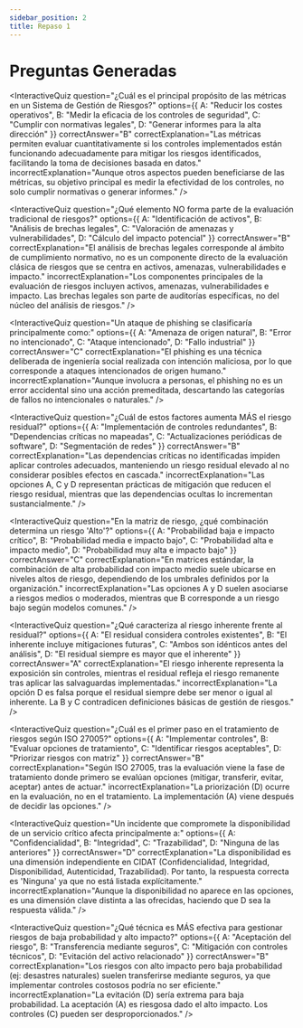 ```yaml
---
sidebar_position: 2
title: Repaso 1
---
```


# Preguntas Generadas

<InteractiveQuiz 
  question="¿Cuál es el principal propósito de las métricas en un Sistema de Gestión de Riesgos?"
  options={{
    A: "Reducir los costes operativos",
    B: "Medir la eficacia de los controles de seguridad",
    C: "Cumplir con normativas legales",
    D: "Generar informes para la alta dirección"
  }}
  correctAnswer="B"
  correctExplanation="Las métricas permiten evaluar cuantitativamente si los controles implementados están funcionando adecuadamente para mitigar los riesgos identificados, facilitando la toma de decisiones basada en datos."
  incorrectExplanation="Aunque otros aspectos pueden beneficiarse de las métricas, su objetivo principal es medir la efectividad de los controles, no solo cumplir normativas o generar informes."
/>

<InteractiveQuiz 
  question="¿Qué elemento NO forma parte de la evaluación tradicional de riesgos?"
  options={{
    A: "Identificación de activos",
    B: "Análisis de brechas legales",
    C: "Valoración de amenazas y vulnerabilidades",
    D: "Cálculo del impacto potencial"
  }}
  correctAnswer="B"
  correctExplanation="El análisis de brechas legales corresponde al ámbito de cumplimiento normativo, no es un componente directo de la evaluación clásica de riesgos que se centra en activos, amenazas, vulnerabilidades e impacto."
  incorrectExplanation="Los componentes principales de la evaluación de riesgos incluyen activos, amenazas, vulnerabilidades e impacto. Las brechas legales son parte de auditorías específicas, no del núcleo del análisis de riesgos."
/>

<InteractiveQuiz 
  question="Un ataque de phishing se clasificaría principalmente como:"
  options={{
    A: "Amenaza de origen natural",
    B: "Error no intencionado",
    C: "Ataque intencionado",
    D: "Fallo industrial"
  }}
  correctAnswer="C"
  correctExplanation="El phishing es una técnica deliberada de ingeniería social realizada con intención maliciosa, por lo que corresponde a ataques intencionados de origen humano."
  incorrectExplanation="Aunque involucra a personas, el phishing no es un error accidental sino una acción premeditada, descartando las categorías de fallos no intencionales o naturales."
/>

<InteractiveQuiz 
  question="¿Cuál de estos factores aumenta MÁS el riesgo residual?"
  options={{
    A: "Implementación de controles redundantes",
    B: "Dependencias críticas no mapeadas",
    C: "Actualizaciones periódicas de software",
    D: "Segmentación de redes"
  }}
  correctAnswer="B"
  correctExplanation="Las dependencias críticas no identificadas impiden aplicar controles adecuados, manteniendo un riesgo residual elevado al no considerar posibles efectos en cascada."
  incorrectExplanation="Las opciones A, C y D representan prácticas de mitigación que reducen el riesgo residual, mientras que las dependencias ocultas lo incrementan sustancialmente."
/>

<InteractiveQuiz 
  question="En la matriz de riesgo, ¿qué combinación determina un riesgo 'Alto'?"
  options={{
    A: "Probabilidad baja e impacto crítico",
    B: "Probabilidad media e impacto bajo",
    C: "Probabilidad alta e impacto medio",
    D: "Probabilidad muy alta e impacto bajo"
  }}
  correctAnswer="C"
  correctExplanation="En matrices estándar, la combinación de alta probabilidad con impacto medio suele ubicarse en niveles altos de riesgo, dependiendo de los umbrales definidos por la organización."
  incorrectExplanation="Las opciones A y D suelen asociarse a riesgos medios o moderados, mientras que B corresponde a un riesgo bajo según modelos comunes."
/>

<InteractiveQuiz 
  question="¿Qué caracteriza al riesgo inherente frente al residual?"
  options={{
    A: "El residual considera controles existentes",
    B: "El inherente incluye mitigaciones futuras",
    C: "Ambos son idénticos antes del análisis",
    D: "El residual siempre es mayor que el inherente"
  }}
  correctAnswer="A"
  correctExplanation="El riesgo inherente representa la exposición sin controles, mientras el residual refleja el riesgo remanente tras aplicar las salvaguardas implementadas."
  incorrectExplanation="La opción D es falsa porque el residual siempre debe ser menor o igual al inherente. La B y C contradicen definiciones básicas de gestión de riesgos."
/>

<InteractiveQuiz 
  question="¿Cuál es el primer paso en el tratamiento de riesgos según ISO 27005?"
  options={{
    A: "Implementar controles",
    B: "Evaluar opciones de tratamiento",
    C: "Identificar riesgos aceptables",
    D: "Priorizar riesgos con matriz"
  }}
  correctAnswer="B"
  correctExplanation="Según ISO 27005, tras la evaluación viene la fase de tratamiento donde primero se evalúan opciones (mitigar, transferir, evitar, aceptar) antes de actuar."
  incorrectExplanation="La priorización (D) ocurre en la evaluación, no en el tratamiento. La implementación (A) viene después de decidir las opciones."
/>

<InteractiveQuiz 
  question="Un incidente que compromete la disponibilidad de un servicio crítico afecta principalmente a:"
  options={{
    A: "Confidencialidad",
    B: "Integridad",
    C: "Trazabilidad",
    D: "Ninguna de las anteriores"
  }}
  correctAnswer="D"
  correctExplanation="La disponibilidad es una dimensión independiente en CIDAT (Confidencialidad, Integridad, Disponibilidad, Autenticidad, Trazabilidad). Por tanto, la respuesta correcta es 'Ninguna' ya que no está listada explícitamente."
  incorrectExplanation="Aunque la disponibilidad no aparece en las opciones, es una dimensión clave distinta a las ofrecidas, haciendo que D sea la respuesta válida."
/>

<InteractiveQuiz 
  question="¿Qué técnica es MÁS efectiva para gestionar riesgos de baja probabilidad y alto impacto?"
  options={{
    A: "Aceptación del riesgo",
    B: "Transferencia mediante seguros",
    C: "Mitigación con controles técnicos",
    D: "Evitación del activo relacionado"
  }}
  correctAnswer="B"
  correctExplanation="Los riesgos con alto impacto pero baja probabilidad (ej: desastres naturales) suelen transferirse mediante seguros, ya que implementar controles costosos podría no ser eficiente."
  incorrectExplanation="La evitación (D) sería extrema para baja probabilidad. La aceptación (A) es riesgosa dado el alto impacto. Los controles (C) pueden ser desproporcionados."
/>

